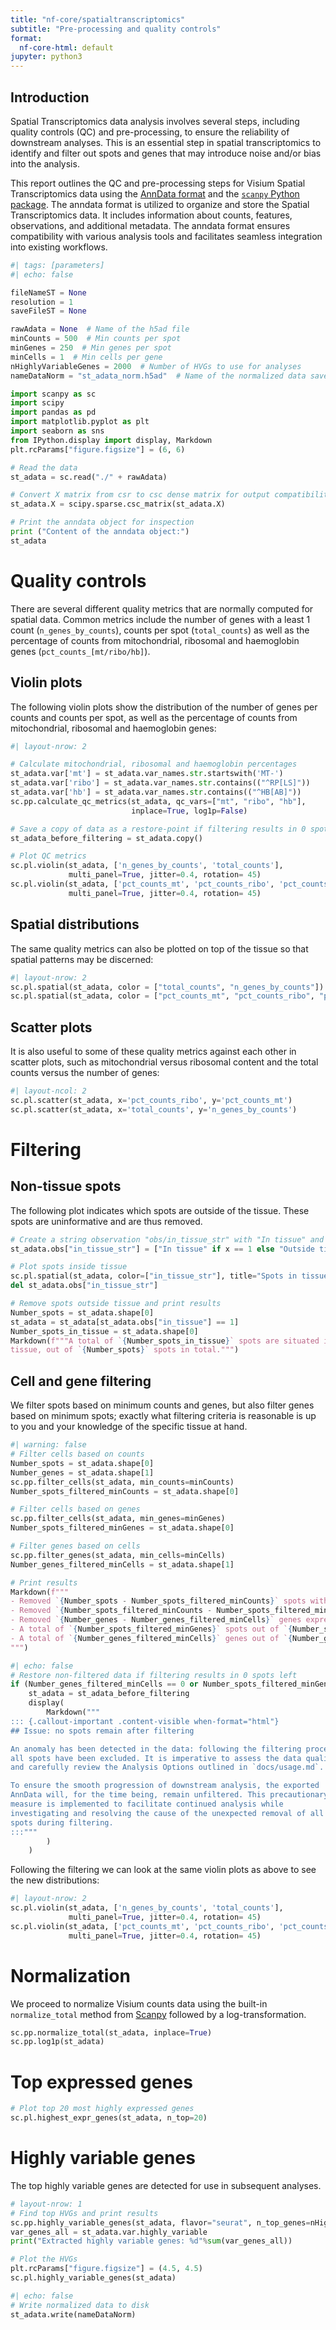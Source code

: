 ```yaml
---
title: "nf-core/spatialtranscriptomics"
subtitle: "Pre-processing and quality controls"
format:
  nf-core-html: default
jupyter: python3
---
```


## Introduction

Spatial Transcriptomics data analysis involves several steps, including quality
controls (QC) and pre-processing, to ensure the reliability of downstream
analyses. This is an essential step in spatial transcriptomics to
identify and filter out spots and genes that may introduce noise and/or bias
into the analysis.

This report outlines the QC and pre-processing steps for Visium Spatial
Transcriptomics data using the [AnnData format](https://anndata.readthedocs.io/en/latest/tutorials/notebooks/getting-started.html)
and the [`scanpy` Python package](https://scanpy.readthedocs.io/en/stable/).
The anndata format is utilized to organize and store the Spatial Transcriptomics
data. It includes information about counts, features, observations, and
additional metadata. The anndata format ensures compatibility with various
analysis tools and facilitates seamless integration into existing workflows.

```python
#| tags: [parameters]
#| echo: false

fileNameST = None
resolution = 1
saveFileST = None

rawAdata = None  # Name of the h5ad file
minCounts = 500  # Min counts per spot
minGenes = 250  # Min genes per spot
minCells = 1  # Min cells per gene
nHighlyVariableGenes = 2000  # Number of HVGs to use for analyses
nameDataNorm = "st_adata_norm.h5ad"  # Name of the normalized data save file
```

```python
import scanpy as sc
import scipy
import pandas as pd
import matplotlib.pyplot as plt
import seaborn as sns
from IPython.display import display, Markdown
plt.rcParams["figure.figsize"] = (6, 6)
```

```python
# Read the data
st_adata = sc.read("./" + rawAdata)

# Convert X matrix from csr to csc dense matrix for output compatibility:
st_adata.X = scipy.sparse.csc_matrix(st_adata.X)

# Print the anndata object for inspection
print ("Content of the anndata object:")
st_adata
```

# Quality controls

There are several different quality metrics that are normally computed for
spatial data. Common metrics include the number of genes with a least 1 count
(`n_genes_by_counts`), counts per spot (`total_counts`) as well as the
percentage of counts from mitochondrial, ribosomal and haemoglobin genes
(`pct_counts_[mt/ribo/hb]`).

## Violin plots

The following violin plots show the distribution of the number of
genes per counts and counts per spot, as well as the percentage of counts from
mitochondrial, ribosomal and haemoglobin genes:

```python
#| layout-nrow: 2

# Calculate mitochondrial, ribosomal and haemoglobin percentages
st_adata.var['mt'] = st_adata.var_names.str.startswith('MT-')
st_adata.var['ribo'] = st_adata.var_names.str.contains(("^RP[LS]"))
st_adata.var['hb'] = st_adata.var_names.str.contains(("^HB[AB]"))
sc.pp.calculate_qc_metrics(st_adata, qc_vars=["mt", "ribo", "hb"],
                           inplace=True, log1p=False)

# Save a copy of data as a restore-point if filtering results in 0 spots left
st_adata_before_filtering = st_adata.copy()

# Plot QC metrics
sc.pl.violin(st_adata, ['n_genes_by_counts', 'total_counts'],
             multi_panel=True, jitter=0.4, rotation= 45)
sc.pl.violin(st_adata, ['pct_counts_mt', 'pct_counts_ribo', 'pct_counts_hb'],
             multi_panel=True, jitter=0.4, rotation= 45)
```

## Spatial distributions

The same quality metrics can also be plotted on top of the tissue so that
spatial patterns may be discerned:

```python
#| layout-nrow: 2
sc.pl.spatial(st_adata, color = ["total_counts", "n_genes_by_counts"])
sc.pl.spatial(st_adata, color = ["pct_counts_mt", "pct_counts_ribo", "pct_counts_hb"])
```

## Scatter plots

It is also useful to some of these quality metrics against each other in scatter
plots, such as mitochondrial versus ribosomal content and the total counts
versus the number of genes:

```python
#| layout-ncol: 2
sc.pl.scatter(st_adata, x='pct_counts_ribo', y='pct_counts_mt')
sc.pl.scatter(st_adata, x='total_counts', y='n_genes_by_counts')
```

# Filtering

## Non-tissue spots

The following plot indicates which spots are outside of the tissue. These spots
are uninformative and are thus removed.

```python
# Create a string observation "obs/in_tissue_str" with "In tissue" and "Outside tissue":
st_adata.obs["in_tissue_str"] = ["In tissue" if x == 1 else "Outside tissue" for x in st_adata.obs["in_tissue"]]

# Plot spots inside tissue
sc.pl.spatial(st_adata, color=["in_tissue_str"], title="Spots in tissue")
del st_adata.obs["in_tissue_str"]

# Remove spots outside tissue and print results
Number_spots = st_adata.shape[0]
st_adata = st_adata[st_adata.obs["in_tissue"] == 1]
Number_spots_in_tissue = st_adata.shape[0]
Markdown(f"""A total of `{Number_spots_in_tissue}` spots are situated inside the
tissue, out of `{Number_spots}` spots in total.""")
```

## Cell and gene filtering

We filter spots based on minimum counts and genes, but also filter genes based
on minimum spots; exactly what filtering criteria is reasonable is up to you and
your knowledge of the specific tissue at hand.

```python
#| warning: false
# Filter cells based on counts
Number_spots = st_adata.shape[0]
Number_genes = st_adata.shape[1]
sc.pp.filter_cells(st_adata, min_counts=minCounts)
Number_spots_filtered_minCounts = st_adata.shape[0]

# Filter cells based on genes
sc.pp.filter_cells(st_adata, min_genes=minGenes)
Number_spots_filtered_minGenes = st_adata.shape[0]

# Filter genes based on cells
sc.pp.filter_genes(st_adata, min_cells=minCells)
Number_genes_filtered_minCells = st_adata.shape[1]

# Print results
Markdown(f"""
- Removed `{Number_spots - Number_spots_filtered_minCounts}` spots with less than `{minCounts}` total counts.
- Removed `{Number_spots_filtered_minCounts - Number_spots_filtered_minGenes}` spots with less than `{minGenes}` genes expressed.
- Removed `{Number_genes - Number_genes_filtered_minCells}` genes expressed in less than `{minCells}` spots.
- A total of `{Number_spots_filtered_minGenes}` spots out of `{Number_spots}` remain after filtering.
- A total of `{Number_genes_filtered_minCells}` genes out of `{Number_genes}` remain after filtering.
""")
```

```python
#| echo: false
# Restore non-filtered data if filtering results in 0 spots left
if (Number_genes_filtered_minCells == 0 or Number_spots_filtered_minGenes == 0):
    st_adata = st_adata_before_filtering
    display(
        Markdown("""
::: {.callout-important .content-visible when-format="html"}
## Issue: no spots remain after filtering

An anomaly has been detected in the data: following the filtering process,
all spots have been excluded. It is imperative to assess the data quality
and carefully review the Analysis Options outlined in `docs/usage.md`.

To ensure the smooth progression of downstream analysis, the exported
AnnData will, for the time being, remain unfiltered. This precautionary
measure is implemented to facilitate continued analysis while
investigating and resolving the cause of the unexpected removal of all
spots during filtering.
:::"""
        )
    )
```

Following the filtering we can look at the same violin plots as above to see the
new distributions:

```python
#| layout-nrow: 2
sc.pl.violin(st_adata, ['n_genes_by_counts', 'total_counts'],
             multi_panel=True, jitter=0.4, rotation= 45)
sc.pl.violin(st_adata, ['pct_counts_mt', 'pct_counts_ribo', 'pct_counts_hb'],
             multi_panel=True, jitter=0.4, rotation= 45)
```

# Normalization

We proceed to normalize Visium counts data using the built-in `normalize_total`
method from [Scanpy](https://scanpy.readthedocs.io/en/stable/) followed by a
log-transformation.

```python
sc.pp.normalize_total(st_adata, inplace=True)
sc.pp.log1p(st_adata)
```

# Top expressed genes

```python
# Plot top 20 most highly expressed genes
sc.pl.highest_expr_genes(st_adata, n_top=20)
```

# Highly variable genes

The top highly variable genes are detected for use in subsequent analyses.

```python
# layout-nrow: 1
# Find top HVGs and print results
sc.pp.highly_variable_genes(st_adata, flavor="seurat", n_top_genes=nHighlyVariableGenes)
var_genes_all = st_adata.var.highly_variable
print("Extracted highly variable genes: %d"%sum(var_genes_all))

# Plot the HVGs
plt.rcParams["figure.figsize"] = (4.5, 4.5)
sc.pl.highly_variable_genes(st_adata)
```

```python
#| echo: false
# Write normalized data to disk
st_adata.write(nameDataNorm)
```
